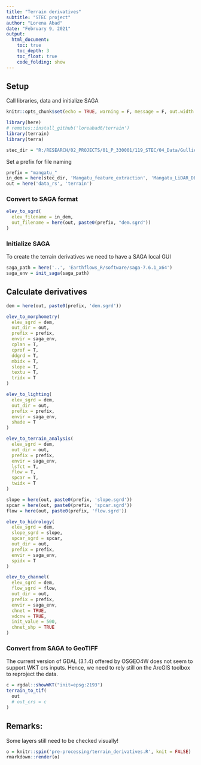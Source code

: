 ```yaml
---
title: "Terrain derivatives"
subtitle: "STEC project"
author: "Lorena Abad"
date: "February 9, 2021"
output: 
  html_document: 
    toc: true
    toc_depth: 3
    toc_float: true
    code_folding: show
---
```


## Setup
Call libraries, data and initialize SAGA

```r
knitr::opts_chunk$set(echo = TRUE, warning = F, message = F, out.width = "100%")

```
```r
library(here)
# remotes::install_github('loreabad6/terrain')
library(terrain)
library(terra)

```
```r
stec_dir = "R:/RESEARCH/02_PROJECTS/01_P_330001/119_STEC/04_Data/Gullies-Mangatu"
```

Set a prefix for file naming

```r
prefix = "mangatu_"
in_dem = here(stec_dir, 'Mangatu_feature_extraction', 'Mangatu_LiDAR_DEM_2019.tif')
out = here('data_rs', 'terrain')
```

### Convert to SAGA format

```r
elev_to_sgrd(
  elev_filename = in_dem,
  out_filename = here(out, paste0(prefix, "dem.sgrd"))
)
```

### Initialize SAGA
To create the terrain derivatives we need to have a SAGA local GUI

```r
saga_path = here('..', 'Earthflows_R/software/saga-7.6.1_x64')
saga_env = init_saga(saga_path)
```

## Calculate derivatives

```r
dem = here(out, paste0(prefix, 'dem.sgrd'))

```
```r
elev_to_morphometry(
  elev_sgrd = dem,
  out_dir = out,
  prefix = prefix,
  envir = saga_env,
  cplan = T,
  cprof = T,
  ddgrd = T,
  mbidx = T,
  slope = T,
  textu = T,
  tridx = T
)

elev_to_lighting(
  elev_sgrd = dem,
  out_dir = out,
  prefix = prefix,
  envir = saga_env,
  shade = T
)

elev_to_terrain_analysis(
  elev_sgrd = dem,
  out_dir = out,
  prefix = prefix,
  envir = saga_env,
  lsfct = T,
  flow = T,
  spcar = T,
  twidx = T
)

slope = here(out, paste0(prefix, 'slope.sgrd'))
spcar = here(out, paste0(prefix, 'spcar.sgrd'))
flow = here(out, paste0(prefix, 'flow.sgrd'))

elev_to_hidrology(
  elev_sgrd = dem,
  slope_sgrd = slope,
  spcar_sgrd = spcar,
  out_dir = out,
  prefix = prefix,
  envir = saga_env,
  spidx = T
)

elev_to_channel(
  elev_sgrd = dem,
  flow_sgrd = flow,
  out_dir = out,
  prefix = prefix,
  envir = saga_env,
  chnet = TRUE,
  vdcnw = TRUE,
  init_value = 500,
  chnet_shp = TRUE
)
```

### Convert from SAGA to GeoTIFF
The current version of GDAL (3.1.4) offered by OSGEO4W
does not seem to support WKT crs inputs. Hence, we need
to rely still on the ArcGIS toolbox to reproject the data. 

```r
c = rgdal::showWKT("init=epsg:2193")
terrain_to_tif(
  out
  # out_crs = c
)
```

## Remarks:
Some layers still need to be checked visually!

```r
o = knitr::spin('pre-processing/terrain_derivatives.R', knit = FALSE)
rmarkdown::render(o)
```

